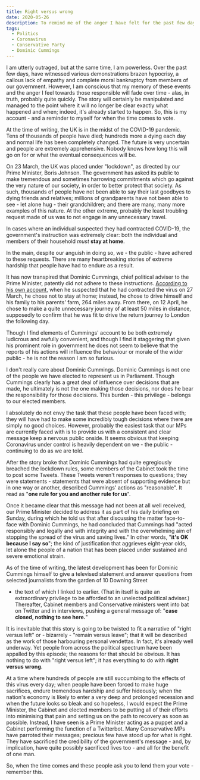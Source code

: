 ```yaml
---
title: Right versus wrong
date: 2020-05-26
description: To remind me of the anger I have felt for the past few days for when the time comes to vote
tags:
  - Politics
  - Coronavirus
  - Conservative Party
  - Dominic Cummings
---
```


I am utterly outraged, but at the same time, I am powerless. Over the past few days, have witnessed various
demonstrations brazen hypocrisy, a callous lack of empathy and complete moral bankruptcy from members of
our government. However, I am conscious that my memory of these events and the anger I feel towards those
responsible will fade over time - alas, in truth, probably quite quickly. The story will certainly be
manipulated and managed to the point where it will no longer be clear exactly what happened and when;
indeed, it's already started to happen. So, this is my account - and a reminder to myself for when the
time comes to vote.

At the time of writing, the UK is in the midst of the COVID-19 pandemic. Tens of thousands of people
have died; hundreds more a dying each day and normal life has been completely changed. The future is
very uncertain and people are extremely apprehensive. Nobody knows how long this will go on for
or what the eventual consequences will be.

On 23 March, the UK was placed under "lockdown", as directed by our Prime Minister, Boris Johnson.
The government has asked its public to make tremendous and sometimes harrowing commitments which
go against the very nature of our society, in order to better protect that society.
As such, thousands of people have not been able to say their last goodbyes to dying friends and
relatives; millions of grandparents have not been able to see - let alone hug - their grandchildren;
and there are many, many more examples of this nature. At the other extreme, probably the least
troubling request made of us was to not engage in any unnecessary travel.

In cases where an individual suspected they had contracted COVID-19, the government's instruction
was extremely clear: both the individual and members of their household *must* **stay at home**.

In the main, despite our anguish in doing so, we - the public - have adhered to these requests. There
are many heartbreaking stories of extreme hardship that people have had to endure as a result.

It has now transpired that Dominic Cummings, chief political adviser to the Prime Minister, patently
did not adhere to these instructions. [According to his own account](https://www.independent.co.uk/news/uk/politics/dominic-cummings-statement-speech-transcript-durham-full-text-read-lockdown-a9531856.html),
when he suspected that he had contracted the virus on 27 March, he chose not to stay at home; instead,
he chose to drive himself and his family to his parents' farm, 264 miles away. From there, on 12 April,
he chose to make a quite unnecessary journey of at least 50 miles in distance, supposedly to confirm
that he was fit to drive the return journey to London the following day.

Though I find elements of Cummings' account to be both extremely ludicrous and awfully convenient, and
though I find it staggering that given his prominent role in government he does not seem to believe
that the reports of his actions will influence the behaviour or morale of the wider public - he is
not the reason I am so furious.

I don't really care about Dominic Cummings. Dominic Cummings is not one of the people we have elected
to represent us in Parliament. Though Cummings clearly has a great deal of influence over decisions
that are made, he ultimately is not the one making those decisions, nor does he bear the responsibility
for those decisions. This burden - this privilege - belongs to our elected members.

I absolutely do not envy the task that these people have been faced with; they will
have had to make some incredibly tough decisions where there are simply no good choices. However,
probably the easiest task that our MPs are currently faced with is to provide us with a consistent
and clear message keep a nervous public onside. It seems obvious that keeping Coronavirus under
control is heavily dependent on we - the public - continuing to do as we are told.

After the story broke that Dominic Cummings had quite egregiously breached the lockdown rules, some
members of the Cabinet took the time to post some Tweets. These Tweets weren't responses to
questions; they were statements - statements that were absent of supporting evidence but in one
way or another, described Cummings' actions as "reasonable". It read as
"**one rule for you and another rule for us**".

Once it became clear that this message had not been at all well received, our Prime Minister
decided to address it as part of his daily briefing on Sunday, during which he told us that
after discussing the matter face-to-face with Dominic Cummings, he had concluded that
Cummings had "acted responsibly and legally and with integrity and with the overwhelming
aim of stopping the spread of the virus and saving lives." In other words,
"**it's OK because I say so**"; the kind of justification that aggrieves eight-year olds,
let alone the people of a nation that has been placed under sustained and severe
emotional strain.

As of the time of writing, the latest development has been for Dominic Cummings himself to give a
televised statement and answer questions from selected journalists from the garden of 10 Downing Street
- the text of which I linked to earlier. (That in itself is quite an extraordinary privilege to be
afforded to an unelected political adviser.) Thereafter, Cabinet members and Conservative
ministers went into bat on Twitter and in interviews, pushing a general message of:
"**case closed, nothing to see here.**"

It is inevitable that this story is going to be twisted to fit a narrative of "right versus left" or -
bizarrely - "remain versus leave"; that it will be described as the work of those harbouring personal
vendettas. In fact, it's already well underway. Yet people from across the political spectrum have
been appalled by this episode; the reasons for that should be obvious. It has nothing to do with
"right versus left"; it has everything to do with **right versus wrong**.

At a time where hundreds of people are still succumbing to the effects of this virus every day; when people
have been forced to make huge sacrifices, endure tremendous hardship and suffer hideously; when the nation's
economy is likely to enter a very deep and prolonged recession and when the future looks so bleak and so
hopeless, I would expect the Prime Minister, the Cabinet and elected members to be putting all of their
efforts into minimising that pain and setting us on the path to recovery as soon as possible. Instead,
I have seen is a Prime Minister acting as a puppet and a Cabinet performing the function of a Twitterbot.
Many Conservative MPs have parroted their messages; precious few have stood up for what is right.
They have sacrificed the credibility of the government's message - and, by implication, have quite
possibly sacrificed lives too - and all for the benefit of one man.

So, when the time comes and these people ask you to lend them your vote - remember this.
